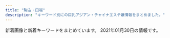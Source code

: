 ```yaml
---
title: "駒込・田端"
description: "キーワード別にの巨乳アジアン・チャイナエステ嬢情報をまとめました。"
---
```


新着画像と新着キーワードをまとめています。
2021年01月30日の情報です。

<DmmAffiliateIns />
<KeywordTable
  shops={
    [
    {
        "url": "http://www.ko-story.com/",
        "keywords": {
            "88": 6,
            "D": 8,
            "89": 2
        },
        "img_links": [
            "http://www.ko-story.com/css/main-staff03.jpg",
            "http://www.ko-story.com/css/nav/nav-005.jpg",
            "http://www.ko-story.com/css/osusume-00014a.jpg",
            "http://www.ko-story.com/css/tel01.png",
            "http://www.ko-story.com/css/nav/nav-004.jpg",
            "http://www.ko-story.com/css/nav/nav-003.jpg",
            "http://www.ko-story.com/css/main-girl02.png",
            "http://www.ko-story.com/css/osusume-013.jpg",
            "http://www.ko-story.com/css/staff/staff-012-a.jpg",
            "http://www.ko-story.com/css/staff/staff-0013-a.jpg",
            "http://www.ko-story.com/css/top01-left03.jpg",
            "http://www.ko-story.com/css/staff/staff-010-b.jpg",
            "http://www.ko-story.com/css/nav/nav-002.jpg",
            "http://www.ko-story.com/css/top01-left02.jpg",
            "http://www.ko-story.com/css/nav/nav-006.jpg",
            "http://www.ko-story.com/css/staff/staff-0013-b.jpg",
            "http://www.ko-story.com/css/main-staff01.jpg",
            "http://www.ko-story.com/css/top01-left01.png",
            "http://www.ko-story.com/css/staff/staff-0014-a.jpg",
            "http://www.ko-story.com/css/nav/nav-001.jpg",
            "http://www.ko-story.com/css/staff/staff-012-b.jpg",
            "http://www.ko-story.com/css/osusume-011.jpg",
            "http://www.ko-story.com/css/head-change.jpg",
            "http://www.ko-story.com/css/staff/staff-010-a.jpg",
            "http://www.ko-story.com/css/staff/staff-0014-b.jpg",
            "http://www.ko-story.com/css/nav/nav-007.jpg"
        ],
        "name": "\u30b9\u30c8\u30fc\u30ea\u30fc",
        "station": "JR\u99d2\u8fbc\u99c5\u5357\u53e3"
    },
    {
        "url": "http://ko-relax.info/",
        "station": "JR\u99d2\u8fbc\u99c5\u6771\u53e3",
        "keywords": {},
        "img_links": [],
        "name": "\u3066\u3082\u307f\u3084"
    },
    {
        "station": "JR\u99d2\u8fbc\u99c5\u6771\u53e3",
        "url": "http://relax-treat.com/",
        "name": "Chocolate -\u30c1\u30e7\u30b3\u30ec\u30fc\u30c8-",
        "keywords": {},
        "img_links": [
            "http://relax-treat.com/staff/ami/02.jpg",
            "http://relax-treat.com/css/staff/up.jpg",
            "http://relax-treat.com/css/nav/nav-005.jpg",
            "http://relax-treat.com/css/top-left02.jpg",
            "http://relax-treat.com/css/tel01.png",
            "http://relax-treat.com/staff/koko/01.jpg",
            "http://relax-treat.com/staff/mei/02.jpg",
            "http://relax-treat.com/css/staff/new.jpg",
            "http://relax-treat.com/staff/koko/02.jpg",
            "http://relax-treat.com/staff/ami/01.jpg",
            "http://relax-treat.com/css/nav/nav-004.jpg",
            "http://relax-treat.com/css/nav/nav-002.jpg",
            "http://relax-treat.com/staff/anna/01.jpg",
            "http://relax-treat.com/css/top-left0001.jpg",
            "http://relax-treat.com/staff/anna/02.jpg",
            "http://relax-treat.com/css/nav/nav-006.jpg",
            "http://relax-treat.com/css/nav/nav-003.jpg",
            "http://relax-treat.com/css/top02.jpg",
            "http://relax-treat.com/staff/mei/01.jpg",
            "http://relax-treat.com/css/nav/nav-001.jpg"
        ]
    },
    {
        "url": "http://www.nekochan.masg.info/",
        "name": "\u306d\u3053\u3061\u3083\u3093",
        "keywords": {
            "83": 1,
            "E": 1,
            "90": 1,
            "81": 1,
            "87": 1,
            "88": 2,
            "C": 2,
            "D": 3
        },
        "station": "JR\u99d2\u8fbc\u99c5\u6771\u53e3",
        "img_links": [
            "http://www.nekochan.masg.info/images/mobile.jpg",
            "http://www.nekochan.masg.info/images/int2.jpg",
            "http://www.nekochan.masg.info/files/004-02.jpg",
            "http://www.nekochan.masg.info/files/003-02.jpg",
            "http://www.nekochan.masg.info/images/news.jpg",
            "http://www.nekochan.masg.info/files/005-02.jpg",
            "http://www.nekochan.masg.info/files/001.jpg",
            "http://www.nekochan.masg.info/images/staff_t.jpg",
            "http://www.nekochan.masg.info/files/001-02.jpg",
            "http://www.nekochan.masg.info/files/006-02.jpg",
            "http://www.nekochan.masg.info/files/002-02.jpg",
            "http://www.nekochan.masg.info/files/006.jpg",
            "http://www.nekochan.masg.info/files/004.jpg",
            "http://www.nekochan.masg.info/files/005.jpg",
            "http://www.nekochan.masg.info/images/tel.jpg",
            "http://www.nekochan.masg.info/images/head.jpg",
            "http://www.nekochan.masg.info/files/002.jpg",
            "http://www.nekochan.masg.info/images/int1.jpg",
            "http://www.nekochan.masg.info/images/interior_t.jpg",
            "http://www.nekochan.masg.info/images/sys.jpg",
            "http://www.nekochan.masg.info/files/003.jpg"
        ]
    },
    {
        "img_links": [
            "http://iyashinomori.oks.bz/photos/sites/72/2020/10/2020101903314625.jpg",
            "http://iyashinomori.oks.bz/photos/sites/72/2020/10/2020101903203761.jpg",
            "http://iyashinomori.oks.bz/photos/sites/72/2020/10/2020101903342723.jpg",
            "http://iyashinomori.oks.bz/photos/sites/72/2020/10/2020101903314748.jpg",
            "http://iyashinomori.oks.bz/images/mobile.jpg",
            "http://iyashinomori.oks.bz/images/room2.jpg",
            "http://iyashinomori.oks.bz/photos/sites/72/2020/10/2020101903314523.jpg",
            "http://iyashinomori.oks.bz/images/top.jpg",
            "http://iyashinomori.oks.bz/images/bj2.jpg",
            "http://iyashinomori.oks.bz/images/s_staff.png",
            "http://iyashinomori.oks.bz/images/room3.jpg",
            "http://iyashinomori.oks.bz/images/room4.jpg",
            "http://iyashinomori.oks.bz/images/bj3.jpg",
            "http://iyashinomori.oks.bz/images/s_news.jpg",
            "http://iyashinomori.oks.bz/images/room1.jpg"
        ],
        "url": "http://iyashinomori.oks.bz/",
        "keywords": {},
        "station": "JR\u99d2\u8fbc\u99c5\u5357\u53e3",
        "name": "\u7652\u3057\u306e\u68ee"
    },
    {
        "img_links": [
            "http://koukou.ests.co/images/acc2.jpg",
            "http://koukou.ests.co/images/acc4.jpg",
            "http://koukou.a1.jps.cm/upload/sites/26/2020/07/2020071510180978-350x467.jpg",
            "http://koukou.a1.jps.cm/upload/sites/26/2021/01/2021013006464349-350x467.jpg",
            "http://koukou.ests.co/images/link_line.jpg",
            "http://koukou.ests.co/images/mobile.jpg",
            "http://koukou.ests.co/images/staff_line.jpg",
            "http://koukou.a1.jps.cm/upload/sites/26/2020/10/202010230133115-200x268.jpg",
            "http://koukou.ests.co/images/top.jpg",
            "http://koukou.a1.jps.cm/upload/sites/26/2020/08/2020080301274439-350x467.jpg",
            "http://koukou.a1.jps.cm/upload/sites/26/2020/08/2020080301274439-200x268.jpg",
            "http://koukou.ests.co/images/acc3.jpg",
            "http://koukou.ests.co/images/pick.jpg",
            "http://koukou.a1.jps.cm/upload/sites/26/2020/07/2020071510180978-200x268.jpg",
            "http://koukou.a1.jps.cm/upload/sites/26/2020/10/202010230133115-350x467.jpg",
            "http://koukou.ests.co/images/bjs3.jpg",
            "http://koukou.ests.co/images/acc1.jpg",
            "http://koukou.a1.jps.cm/upload/sites/26/2021/01/2021013006464349-200x268.jpg",
            "http://koukou.ests.co/images/news.jpg"
        ],
        "url": "http://koukou.ests.co/",
        "keywords": {
            "87": 1,
            "D": 4,
            "85": 1,
            "86": 2
        },
        "station": "JR\u99d2\u8fbc\u99c5\u5317\u53e3",
        "name": "\u3046\u3055\u304e"
    }
]
}
/>
<DmmAffiliateScript />
